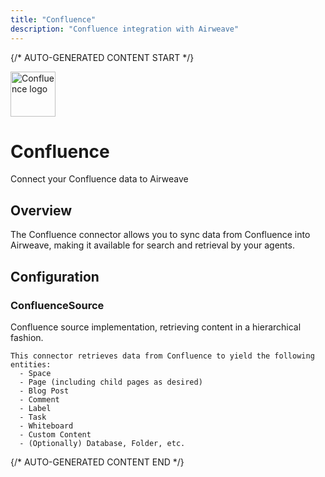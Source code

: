 ```yaml
---
title: "Confluence"
description: "Confluence integration with Airweave"
---
```


{/* AUTO-GENERATED CONTENT START */}

<div className="connector-header">
  <img src="icon.svg" alt="Confluence logo" width="72" height="72" className="connector-icon" />
  <div className="connector-info">
    <h1>Confluence</h1>
    <p>Connect your Confluence data to Airweave</p>
  </div>
</div>

## Overview

The Confluence connector allows you to sync data from Confluence into Airweave, making it available for search and retrieval by your agents.

## Configuration


### ConfluenceSource

Confluence source implementation, retrieving content in a hierarchical fashion.

    This connector retrieves data from Confluence to yield the following entities:
      - Space
      - Page (including child pages as desired)
      - Blog Post
      - Comment
      - Label
      - Task
      - Whiteboard
      - Custom Content
      - (Optionally) Database, Folder, etc.



{/* AUTO-GENERATED CONTENT END */}
